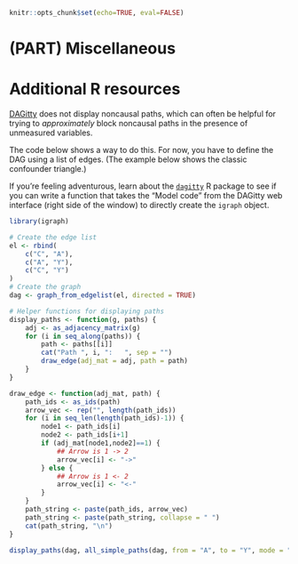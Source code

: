 ```r
knitr::opts_chunk$set(echo=TRUE, eval=FALSE)
```

# (PART) Miscellaneous {-}

# Additional R resources {-}

[DAGitty](http://www.dagitty.net/dags.html) does not display noncausal paths, which can often be helpful for trying to *approximately* block noncausal paths in the presence of unmeasured variables.

The code below shows a way to do this. For now, you have to define the DAG using a list of edges. (The example below shows the classic confounder triangle.)

If you're feeling adventurous, learn about the [`dagitty`](https://cran.r-project.org/package=dagitty) R package to see if you can write a function that takes the "Model code" from the DAGitty web interface (right side of the window) to directly create the `igraph` object.

```r
library(igraph)

# Create the edge list
el <- rbind(
    c("C", "A"),
    c("A", "Y"),
    c("C", "Y")
)
# Create the graph
dag <- graph_from_edgelist(el, directed = TRUE)

# Helper functions for displaying paths
display_paths <- function(g, paths) {
    adj <- as_adjacency_matrix(g)
    for (i in seq_along(paths)) {
        path <- paths[[i]]
        cat("Path ", i, ":   ", sep = "")
        draw_edge(adj_mat = adj, path = path)
    }
}

draw_edge <- function(adj_mat, path) {
    path_ids <- as_ids(path)
    arrow_vec <- rep("", length(path_ids))
    for (i in seq_len(length(path_ids)-1)) {
        node1 <- path_ids[i]
        node2 <- path_ids[i+1]
        if (adj_mat[node1,node2]==1) {
            ## Arrow is 1 -> 2
            arrow_vec[i] <- "->"
        } else {
            ## Arrow is 1 <- 2
            arrow_vec[i] <- "<-"
        }
    }
    path_string <- paste(path_ids, arrow_vec)
    path_string <- paste(path_string, collapse = " ")
    cat(path_string, "\n")
}

display_paths(dag, all_simple_paths(dag, from = "A", to = "Y", mode = "all"))
```
